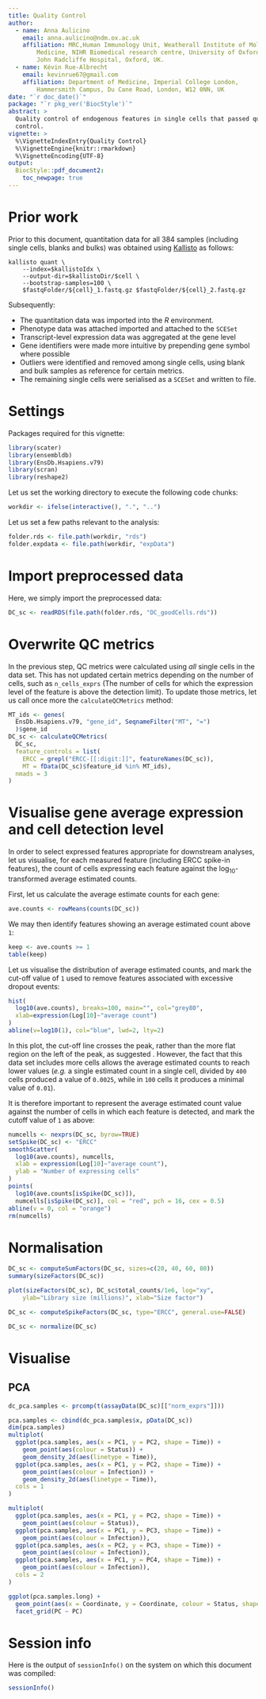 ```yaml
---
title: Quality Control
author:
  - name: Anna Aulicino
    email: anna.aulicino@ndm.ox.ac.uk
    affiliation: MRC,Human Immunology Unit, Weatherall Institute of Molecular
        Medicine, NIHR Biomedical research centre, University of Oxford,
        John Radcliffe Hospital, Oxford, UK.
  - name: Kévin Rue-Albrecht
    email: kevinrue67@gmail.com
    affiliation: Department of Medicine, Imperial College London,
        Hammersmith Campus, Du Cane Road, London, W12 0NN, UK
date: "`r doc_date()`"
package: "`r pkg_ver('BiocStyle')`"
abstract: >
  Quality control of endogenous features in single cells that passed quality
  control.
vignette: >
  %\VignetteIndexEntry{Quality Control}
  %\VignetteEngine{knitr::rmarkdown}
  %\VignetteEncoding{UTF-8}
output: 
  BiocStyle::pdf_document2:
    toc_newpage: true
---
```


# Prior work

Prior to this document, quantitation data for all 384 samples
(including single cells, blanks and bulks) was obtained using
[Kallisto](https://pachterlab.github.io/kallisto/)
as follows:

```
kallisto quant \
    --index=$kallistoIdx \
    --output-dir=$kallistoDir/$cell \
    --bootstrap-samples=100 \
    $fastqFolder/${cell}_1.fastq.gz $fastqFolder/${cell}_2.fastq.gz
```

Subsequently:

* The quantitation data was imported into the _R_ environment.
* Phenotype data was attached imported and attached to the `SCESet`
* Transcript-level expression data was aggregated at the gene level
* Gene identifiers were made more intuitive by prepending gene symbol where
  possible
* Outliers were identified and removed among single cells,
  using blank and bulk samples as reference for certain metrics.
* The remaining single cells were serialised as a `SCESet` and written to file.

# Settings

Packages required for this vignette:

```r
library(scater)
library(ensembldb)
library(EnsDb.Hsapiens.v79)
library(scran)
library(reshape2)
```

Let us set the working directory to execute the following code chunks:

```r
workdir <- ifelse(interactive(), ".", "..")
```

Let us set a few paths relevant to the analysis:

```r
folder.rds <- file.path(workdir, "rds")
folder.expdata <- file.path(workdir, "expData")
```

# Import preprocessed data

Here, we simply import the preprocessed data:

```r
DC_sc <- readRDS(file.path(folder.rds, "DC_goodCells.rds"))
```

# Overwrite QC metrics

In the previous step, QC metrics were calculated using _all_ single cells
in the data set. This has not updated certain metrics depending on the number
of cells, such as `n_cells_exprs`
(The number of cells for which the expression level of the feature is above the
detection limit).
To update those metrics, let us call once more the `calculateQCMetrics`
method:

```r
MT_ids <- genes(
  EnsDb.Hsapiens.v79, "gene_id", SeqnameFilter("MT", "=")
  )$gene_id
DC_sc <- calculateQCMetrics(
  DC_sc,
  feature_controls = list(
    ERCC = grepl("ERCC-[[:digit:]]", featureNames(DC_sc)),
    MT = fData(DC_sc)$feature_id %in% MT_ids),
  nmads = 3
)
```

# Visualise gene average expression and cell detection level

In order to select expressed features appropriate for downstream analyses,
let us visualise, for each measured feature (including ERCC spike-in features),
the count of cells expressing each feature against the log~10~-transformed
average estimated counts.

First, let us calculate the average estimate counts for each gene:

```r
ave.counts <- rowMeans(counts(DC_sc))
```

We may then identify features showing an average estimated count above `1`:

```r
keep <- ave.counts >= 1
table(keep)
```

Let us visualise the distribution of average estimated counts,
and mark the cut-off value of `1` used to remove features associated
with excessive dropout events:

```r
hist(
  log10(ave.counts), breaks=100, main="", col="grey80",
  xlab=expression(Log[10]~"average count")
)
abline(v=log10(1), col="blue", lwd=2, lty=2)
```

In this plot, the cut-off line crosses the peak, rather than the more flat
region on the left of the peak, as suggested .
However, the fact that this data set includes more cells allows the
average estimated counts to reach lower values
(_e.g._ a single estimated count in a single cell, divided by `400` cells
produced a value of `0.0025`, while in `100` cells it produces a minimal value
of `0.01`).

It is therefore important to represent the average estimated count value
against the number of cells in which each feature is detected,
and mark the cutoff value of `1` as above:

```r
numcells <- nexprs(DC_sc, byrow=TRUE)
setSpike(DC_sc) <- "ERCC"
smoothScatter(
  log10(ave.counts), numcells,
  xlab = expression(Log[10]~"average count"),
  ylab = "Number of expressing cells"
)
points(
  log10(ave.counts[isSpike(DC_sc)]),
  numcells[isSpike(DC_sc)], col = "red", pch = 16, cex = 0.5)
abline(v = 0, col = "orange")
rm(numcells)
```

# Normalisation

```r
DC_sc <- computeSumFactors(DC_sc, sizes=c(20, 40, 60, 80))
summary(sizeFactors(DC_sc))
```

```r
plot(sizeFactors(DC_sc), DC_sc$total_counts/1e6, log="xy",
    ylab="Library size (millions)", xlab="Size factor")
```

```r
DC_sc <- computeSpikeFactors(DC_sc, type="ERCC", general.use=FALSE)
```

```r
DC_sc <- normalize(DC_sc)
```

# Visualise

## PCA

```r
dc_pca.samples <- prcomp(t(assayData(DC_sc)[["norm_exprs"]]))
```

```r
pca.samples <- cbind(dc_pca.samples$x, pData(DC_sc))
dim(pca.samples)
multiplot(
  ggplot(pca.samples, aes(x = PC1, y = PC2, shape = Time)) +
    geom_point(aes(colour = Status)) +
    geom_density_2d(aes(linetype = Time)),
  ggplot(pca.samples, aes(x = PC1, y = PC2, shape = Time)) +
    geom_point(aes(colour = Infection)) +
    geom_density_2d(aes(linetype = Time)),
  cols = 1
)
```

```r
multiplot(
  ggplot(pca.samples, aes(x = PC1, y = PC2, shape = Time)) +
    geom_point(aes(colour = Status)),
  ggplot(pca.samples, aes(x = PC1, y = PC3, shape = Time)) +
    geom_point(aes(colour = Infection)),
  ggplot(pca.samples, aes(x = PC2, y = PC3, shape = Time)) +
    geom_point(aes(colour = Infection)),
  ggplot(pca.samples, aes(x = PC1, y = PC4, shape = Time)) +
    geom_point(aes(colour = Infection)),
  cols = 2
)
```



```r
ggplot(pca.samples.long) +
  geom_point(aes(x = Coordinate, y = Coordinate, colour = Status, shape = Time)) +
  facet_grid(PC ~ PC)
```



# Session info

Here is the output of `sessionInfo()` on the system on which this
document was compiled:

```r
sessionInfo()
```


[R]: http://r-project.org
[RStudio]: http://www.rstudio.com/
